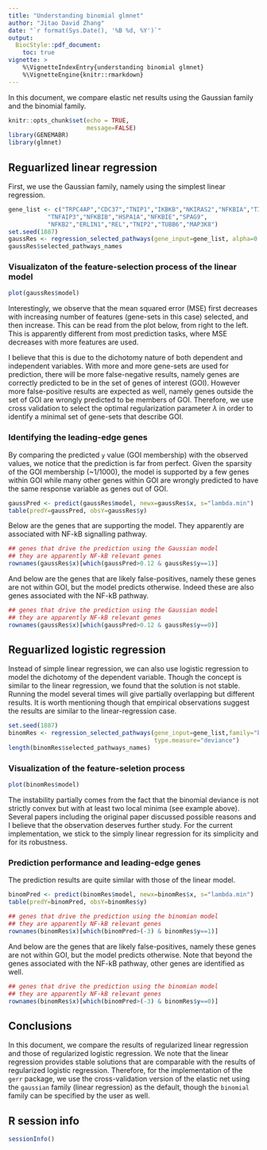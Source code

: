 ```yaml
---
title: "Understanding binomial glmnet"
author: "Jitao David Zhang"
date: "`r format(Sys.Date(), '%B %d, %Y')`"
output: 
  BiocStyle::pdf_document:
    toc: true
vignette: >
    %\VignetteIndexEntry{understanding binomial glmnet}
    %\VignetteEngine{knitr::rmarkdown}
---
```


In this document, we compare elastic net results using the Gaussian family and the binomial family.

```r
knitr::opts_chunk$set(echo = TRUE,
                      message=FALSE)
library(GENEMABR) 
library(glmnet)
```  


## Reguarlized linear regression

First, we use the Gaussian family, namely using the simplest linear regression.

```r
gene_list <- c("TRPC4AP","CDC37","TNIP1","IKBKB","NKIRAS2","NFKBIA","TIMM50","RELB",
           "TNFAIP3","NFKBIB","HSPA1A","NFKBIE","SPAG9",
           "NFKB2","ERLIN1","REL","TNIP2","TUBB6","MAP3K8")
set.seed(1887)
gaussRes <- regression_selected_pathways(gene_input=gene_list, alpha=0.5, family="gaussian")
gaussRes$selected_pathways_names
```
 

### Visualizaton of the feature-selection process of the linear model

```r
plot(gaussRes$model)
```

Interestingly, we observe that the mean squared error (MSE) first decreases with increasing number of features (gene-sets in this case) selected, and then increase. This can be read from the plot below, from right to the left. This is apparently different from most prediction tasks, where MSE decreases with more features are used.

I believe that this is due to the dichotomy nature of both dependent and independent variables. With more and more gene-sets are used for prediction, there will be more false-negative results, namely genes are correctly predicted to be in the set of genes of interest (GOI). However more false-positive results are expected as well, namely genes outside the set of GOI are wrongly predicted to be members of GOI. Therefore, we use cross validation to select the optimal regularization parameter $\lambda$ in order to identify a minimal set of gene-sets that describe GOI.

### Identifying the leading-edge genes

By comparing the predicted `y` value (GOI membership) with the observed values, we notice that the prediction is far from perfect. Given the sparsity of the GOI membership (~1/1000), the model is supported by a few genes within GOI while many other genes within GOI are wrongly predicted to have the same response variable as genes out of GOI.

```r
gaussPred <- predict(gaussRes$model, newx=gaussRes$x, s="lambda.min")
table(predY=gaussPred, obsY=gaussRes$y)
```

Below are the genes that are supporting the model. They apparently are associated with NF-kB signalling pathway.


```r
## genes that drive the prediction using the Gaussian model
## they are apparently NF-kB relevant genes
rownames(gaussRes$x)[which(gaussPred>0.12 & gaussRes$y==1)]
```

And below are the genes that are likely false-positives, namely these genes are not within GOI, but the model predicts otherwise. Indeed these are also genes associated with the NF-kB pathway.

```r
## genes that drive the prediction using the Gaussian model
## they are apparently NF-kB relevant genes 
rownames(gaussRes$x)[which(gaussPred>0.12 & gaussRes$y==0)]
```

## Reguarlized logistic regression

Instead of simple linear regression, we can also use logistic regression to model the dichotomy of the dependent variable. Though the concept is similar to the linear regression, we found that the solution is not stable. Running the model several times will give partially overlapping but different results. It is worth mentioning though that empirical observations suggest the results are similar to the linear-regression case.

```r
set.seed(1887)
binomRes <- regression_selected_pathways(gene_input=gene_list,family="binomial",alpha=0.5,
                                         type.measure="deviance")
length(binomRes$selected_pathways_names)
```

### Visualization of the feature-seletion process

```r
plot(binomRes$model)
```

The instability partially comes from the fact that the binomial deviance is not strictly convex but with at least two local minima (see example above). Several papers including the original paper discussed possible reasons and I believe that the observation deserves further study. For the current implementation, we stick to the simply linear regression for its simplicity and for its robustness.

### Prediction performance and leading-edge genes

The prediction results are quite similar with those of the linear model.

```r
binomPred <- predict(binomRes$model, newx=binomRes$x, s="lambda.min")
table(predY=binomPred, obsY=binomRes$y)
```

```r
## genes that drive the prediction using the binomian model
## they are apparently NF-kB relevant genes
rownames(binomRes$x)[which(binomPred>(-3) & binomRes$y==1)]
```

And below are the genes that are likely false-positives, namely these genes are not within GOI, but the model predicts otherwise. Note that beyond the genes associated with the NF-kB pathway, other genes are identified as well.

```r
## genes that drive the prediction using the binomian model
## they are apparently NF-kB relevant genes 
rownames(binomRes$x)[which(binomPred>(-3) & binomRes$y==0)]
```

## Conclusions

In this document, we compare the results of regularized linear regression and those of regularized logistic regression. We note that the linear regression provides stable solutions that are comparable with the results of regularized logistic regression. Therefore, for the implementation of the `gerr` package, we use the cross-validation version of the elastic net using the  `gaussian` family (linear regression) as the default, though the `binomial` family can be specified by the user as well.

## R session info

```r
sessionInfo()
```

